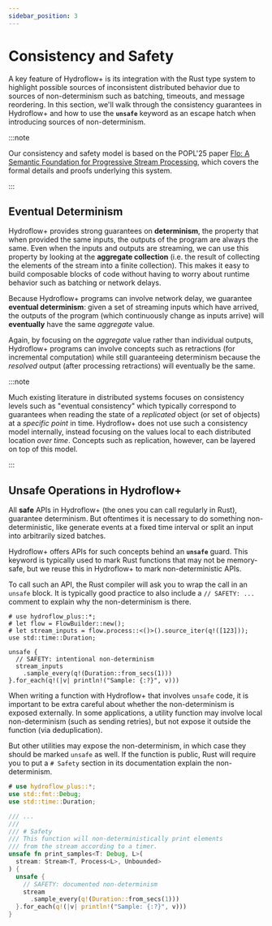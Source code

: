 ```yaml
---
sidebar_position: 3
---
```


# Consistency and Safety
A key feature of Hydroflow+ is its integration with the Rust type system to highlight possible sources of inconsistent distributed behavior due to sources of non-determinism such as batching, timeouts, and message reordering. In this section, we'll walk through the consistency guarantees in Hydroflow+ and how to use the **`unsafe`** keyword as an escape hatch when introducing sources of non-determinism.

:::note

Our consistency and safety model is based on the POPL'25 paper [Flo: A Semantic Foundation for Progressive Stream Processing](https://arxiv.org/abs/2411.08274), which covers the formal details and proofs underlying this system.

:::

## Eventual Determinism
Hydroflow+ provides strong guarantees on **determinism**, the property that when provided the same inputs, the outputs of the program are always the same. Even when the inputs and outputs are streaming, we can use this property by looking at the **aggregate collection** (i.e. the result of collecting the elements of the stream into a finite collection). This makes it easy to build composable blocks of code without having to worry about runtime behavior such as batching or network delays.

Because Hydroflow+ programs can involve network delay, we guarantee **eventual determinism**: given a set of streaming inputs which have arrived, the outputs of the program (which continuously change as inputs arrive) will **eventually** have the same _aggregate_ value.

Again, by focusing on the _aggregate_ value rather than individual outputs, Hydroflow+ programs can involve concepts such as retractions (for incremental computation) while still guaranteeing determinism because the _resolved_ output (after processing retractions) will eventually be the same.

:::note

Much existing literature in distributed systems focuses on consistency levels such as "eventual consistency" which typically correspond to guarantees when reading the state of a _replicated_ object (or set of objects) at a _specific point_ in time. Hydroflow+ does not use such a consistency model internally, instead focusing on the values local to each distributed location _over time_. Concepts such as replication, however, can be layered on top of this model.

:::

## Unsafe Operations in Hydroflow+
All **safe** APIs in Hydroflow+ (the ones you can call regularly in Rust), guarantee determinism. But oftentimes it is necessary to do something non-deterministic, like generate events at a fixed time interval or split an input into arbitrarily sized batches.

Hydroflow+ offers APIs for such concepts behind an **`unsafe`** guard. This keyword is typically used to mark Rust functions that may not be memory-safe, but we reuse this in Hydroflow+ to mark non-deterministic APIs.

To call such an API, the Rust compiler will ask you to wrap the call in an `unsafe` block. It is typically good practice to also include a `// SAFETY: ...` comment to explain why the non-determinism is there.

```rust,no_run
# use hydroflow_plus::*;
# let flow = FlowBuilder::new();
# let stream_inputs = flow.process::<()>().source_iter(q!([123]));
use std::time::Duration;

unsafe {
  // SAFETY: intentional non-determinism
  stream_inputs
    .sample_every(q!(Duration::from_secs(1)))
}.for_each(q!(|v| println!("Sample: {:?}", v)))
```

When writing a function with Hydroflow+ that involves `unsafe` code, it is important to be extra careful about whether the non-determinism is exposed externally. In some applications, a utility function may involve local non-determinism (such as sending retries), but not expose it outside the function (via deduplication).

But other utilities may expose the non-determinism, in which case they should be marked `unsafe` as well. If the function is public, Rust will require you to put a `# Safety` section in its documentation explain the non-determinism.

```rust
# use hydroflow_plus::*;
use std::fmt::Debug;
use std::time::Duration;

/// ...
/// 
/// # Safety
/// This function will non-deterministically print elements 
/// from the stream according to a timer.
unsafe fn print_samples<T: Debug, L>(
  stream: Stream<T, Process<L>, Unbounded>
) {
  unsafe {
    // SAFETY: documented non-determinism
    stream
      .sample_every(q!(Duration::from_secs(1)))
  }.for_each(q!(|v| println!("Sample: {:?}", v)))
}
```
